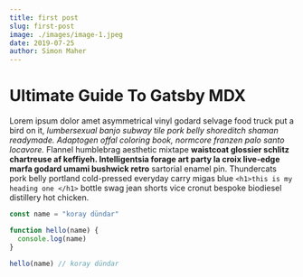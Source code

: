 ```yaml
---
title: first post
slug: first-post
image: ./images/image-1.jpeg
date: 2019-07-25
author: Simon Maher
---
```



# Ultimate Guide To Gatsby MDX

Lorem ipsum dolor amet asymmetrical vinyl godard selvage food truck put a bird on it, _lumbersexual banjo subway tile pork belly shoreditch shaman readymade. Adaptogen offal coloring book, normcore franzen palo santo locavore._ Flannel humblebrag aesthetic mixtape **waistcoat glossier schlitz chartreuse af keffiyeh. Intelligentsia forage art party la croix live-edge marfa godard umami bushwick retro** sartorial enamel pin. Thundercats pork belly portland cold-pressed everyday carry migas blue
`<h1>this is my heading one </h1>`
bottle swag jean shorts vice cronut bespoke biodiesel distillery hot chicken.

<Counter />

<div className="code">

```javascript
const name = "koray dündar"

function hello(name) {
  console.log(name)
}

hello(name) // koray dündar
```

</div>
